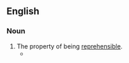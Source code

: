 ==English==

===Noun===
{{en-noun|-}}

# The property of being [[reprehensible]].
#* {{quote-book|en|year=2016|author=Justin O. Schmidt|title=The Sting of the Wild|publisher=Johns Hopkins University Press|isbn=978-1-4214-1928-2|page=63
|passage=Humans also have an attitude toward fire ants as expertly expressed by Walter Tschinkel: &ldquo;Most people hate fire ants without reservation, without reflection. Perhaps that is what the fire ant has to offer us&mdash;something we can all agree to hate, something about whose '''reprehensibility''' no argument can be made.&rdquo;}}